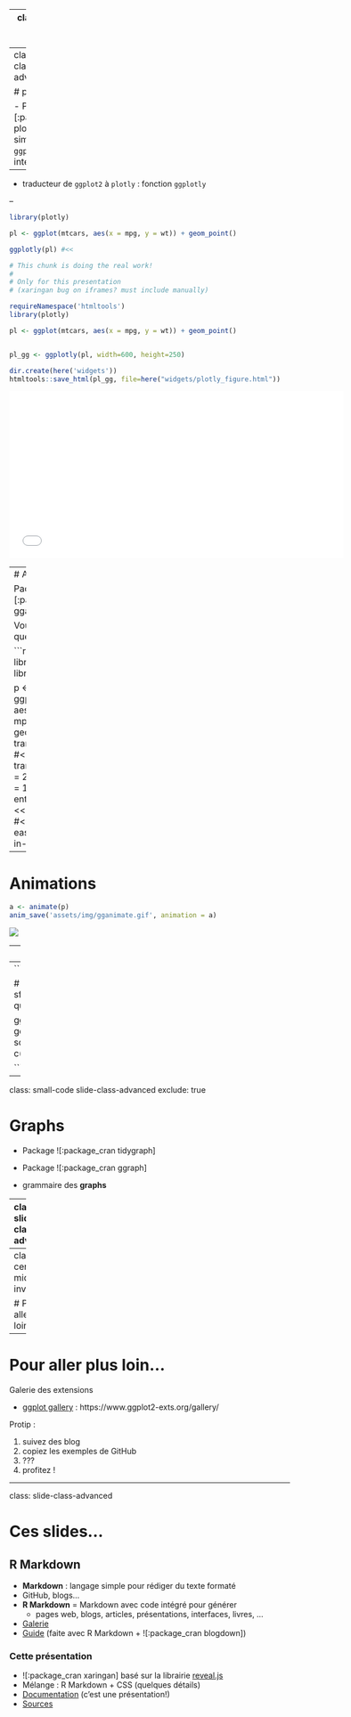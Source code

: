 
---
class: center, middle, inverse

# Extensions


---
class: slide-class-advanced

# plotly

- Package ![:package_cran plotly] : librarie similaire à `ggplot2`, mais interactive !

--

- traducteur de `ggplot2` à `plotly` : fonction `ggplotly`

--

```r
library(plotly)

pl <- ggplot(mtcars, aes(x = mpg, y = wt)) + geom_point()

ggplotly(pl) #<<
```

```r
# This chunk is doing the real work!
#
# Only for this presentation
# (xaringan bug on iframes? must include manually)

requireNamespace('htmltools')
library(plotly)

pl <- ggplot(mtcars, aes(x = mpg, y = wt)) + geom_point()


pl_gg <- ggplotly(pl, width=600, height=250)

dir.create(here('widgets'))
htmltools::save_html(pl_gg, file=here("widgets/plotly_figure.html"))
```
<iframe src="widgets/plotly_figure.html" width="600" height="300" scrolling="no" seamless="seamless" frameBorder="0"></iframe>



---
# Animations

Package ![:package_cran gganimate]

Vous ajoutez quelques lignes...

```r
library(ggplot2)
library(gganimate)

p <- ggplot(mtcars, aes(factor(cyl), mpg)) + 
  geom_boxplot() + 
  transition_states( #<<
    gear, transition_length = 2, state_length = 1 #<<
  ) + #<<
  enter_fade() +  #<<
  exit_shrink() + #<<
  ease_aes('sine-in-out') #<<
```


---

# Animations

```r
a <- animate(p)
anim_save('assets/img/gganimate.gif', animation = a)

```

![](assets/img/gganimate.gif)


---
class: small-code

# Cartographie

Approche à la `tidyverse` : package ![:package_cran sf]

--
```r
library(sf)

# Shapefile des cantons
shp <- sf::st_read('data/switzerland_shapefiles/gadm36_CHE_1.shp', quiet = TRUE)

ggplot(shp) +
   geom_sf(aes(fill = (NAME_1 == 'Ticino'))) +
   geom_sf_text(aes(label = NAME_1), size = 3) +
   theme_bw() +
   scale_fill_discrete('', breaks = c(TRUE, FALSE), labels = c('Rigole', 'Travaille'))

```



---
class: small-code slide-class-advanced
exclude: true

# Graphs

- Package ![:package_cran tidygraph]
- Package ![:package_cran ggraph]

- grammaire des **graphs**

<!-- TODO -->

---
class: slide-class-advanced

# ggplot2 in Python

Diverses implémentations de la grammaire des graphiques :
- [`plotnine`](https://plotnine.readthedocs.io/)
- [`ggplot`](http://ggplot.yhathq.com/)

```python
from ggplot import *

ggplot(aes(x='date', y='beef'), data=meat) +\
    geom_line() +\
    stat_smooth(colour='blue', span=0.2)
```

.img-small-50[
  ![](assets/img/ggplot_py.png)
]

---
class: center, middle, inverse

# Pour aller plus loin...

---

# Pour aller plus loin...

Galerie des extensions

- [ggplot gallery](https://www.ggplot2-exts.org/gallery/) : https://www.ggplot2-exts.org/gallery/

Protip : 

1. suivez des blog 
2. copiez les exemples de GitHub
3. ???
4. profitez !


---
class: slide-class-advanced

# Ces slides...

## R Markdown

- **Markdown** : langage simple pour rédiger du texte formaté
- GitHub, blogs...
- **R Markdown** = Markdown avec code intégré
  pour générer 
  + pages web, blogs, articles, présentations, interfaces, livres, ... 
- [Galerie](https://rmarkdown.rstudio.com/gallery.html)
- [Guide](https://bookdown.org/yihui/rmarkdown/) (faite avec R Markdown + ![:package_cran blogdown])

### Cette présentation 

- ![:package_cran xaringan] basé sur la librairie [reveal.js](https://revealjs.com)
- Mélange : R Markdown + CSS (quelques détails)
- [Documentation](http://slides.yihui.name/xaringan/) (c'est une présentation!)
- [Sources](https://github.com/lgaborini/ggplot2-introduction)

